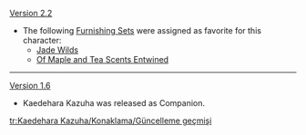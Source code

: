 {{Change History/Header}}
[[Version 2.2]]
* The following [[Furnishing Sets]] were assigned as favorite for this character:
** [[Jade Wilds]]
** [[Of Maple and Tea Scents Entwined]]
----
[[Version 1.6]]
* Kaedehara Kazuha was released as Companion.
<noinclude>


[[tr:Kaedehara Kazuha/Konaklama/Güncelleme geçmişi]]
</noinclude>